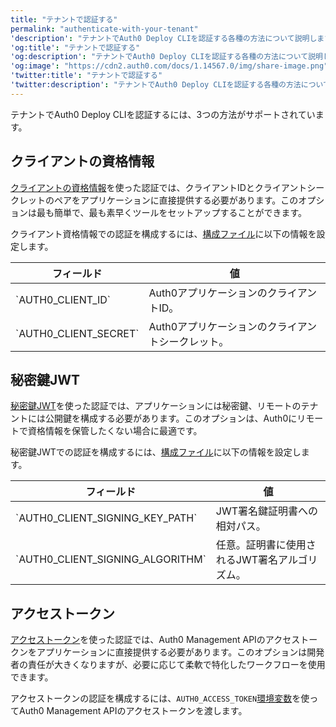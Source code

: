 ```yaml
---
title: "テナントで認証する"
permalink: "authenticate-with-your-tenant"
'description': "テナントでAuth0 Deploy CLIを認証する各種の方法について説明します。"
'og:title': "テナントで認証する"
'og:description': "テナントでAuth0 Deploy CLIを認証する各種の方法について説明します。"
'og:image': "https://cdn2.auth0.com/docs/1.14567.0/img/share-image.png"
'twitter:title': "テナントで認証する"
'twitter:description': "テナントでAuth0 Deploy CLIを認証する各種の方法について説明します。"
---
```


テナントでAuth0 Deploy CLIを認証するには、3つの方法がサポートされています。

## クライアントの資格情報

[クライアントの資格情報](/ja-jp/get-started/authentication-and-authorization-flow/client-credentials-flow)を使った認証では、クライアントIDとクライアントシークレットのペアをアプリケーションに直接提供する必要があります。このオプションは最も簡単で、最も素早くツールをセットアップすることができます。

クライアント資格情報での認証を構成するには、[構成ファイル](/ja-jp/deploy-monitor/deploy-cli-tool/configure-the-deploy-cli)に以下の情報を設定します。

<table class="table"><thead>
<tr>
<th><strong>フィールド</strong></th>
<th><strong>値</strong></th>
</tr>
</thead>
<tbody>
<tr>
<td>`AUTH0_CLIENT_ID`</td>
<td>Auth0アプリケーションのクライアントID。</td>
</tr>
<tr>
<td>`AUTH0_CLIENT_SECRET`</td>
<td>Auth0アプリケーションのクライアントシークレット。</td>
</tr>
</tbody>
</table>

## 秘密鍵JWT

[秘密鍵JWT](/ja-jp/get-started/applications/configure-private-key-jwt)を使った認証では、アプリケーションには秘密鍵、リモートのテナントには公開鍵を構成する必要があります。このオプションは、Auth0にリモートで資格情報を保管したくない場合に最適です。

秘密鍵<Tooltip data-tooltip-id="react-containers-DefinitionTooltip-3" href="/ja-jp/glossary?term=json-web-token" tip="JSON Web Token（JWT）: 二者間のクレームを安全に表現するために使用される標準IDトークン形式（および多くの場合、アクセストークン形式）。" cta="用語集の表示">JWT</Tooltip>での認証を構成するには、[構成ファイル](/ja-jp/deploy-monitor/deploy-cli-tool/configure-the-deploy-cli)に以下の情報を設定します。

<table class="table"><thead>
<tr>
<th><strong>フィールド</strong></th>
<th><strong>値</strong></th>
</tr>
</thead>
<tbody>
<tr>
<td>`AUTH0_CLIENT_SIGNING_KEY_PATH`</td>
<td>JWT署名鍵証明書への相対パス。</td>
</tr>
<tr>
<td>`AUTH0_CLIENT_SIGNING_ALGORITHM`</td>
<td>任意。証明書に使用されるJWT署名アルゴリズム。</td>
</tr>
</tbody>
</table>

## アクセストークン

[アクセストークン](/ja-jp/secure/tokens/access-tokens/management-api-access-tokens/get-management-api-access-tokens-for-production)を使った認証では、Auth0 <Tooltip data-tooltip-id="react-containers-DefinitionTooltip-0" href="/ja-jp/glossary?term=management-api" tip="Management API: 顧客が管理タスクを実行できるようにするための製品。" cta="用語集の表示">Management API</Tooltip>のアクセストークンをアプリケーションに直接提供する必要があります。このオプションは開発者の責任が大きくなりますが、必要に応じて柔軟で特化したワークフローを使用できます。

アクセストークンの認証を構成するには、`AUTH0_ACCESS_TOKEN`[環境変数](/ja-jp/deploy-monitor/deploy-cli-tool/configure-the-deploy-cli)を使ってAuth0 Management APIのアクセストークンを渡します。